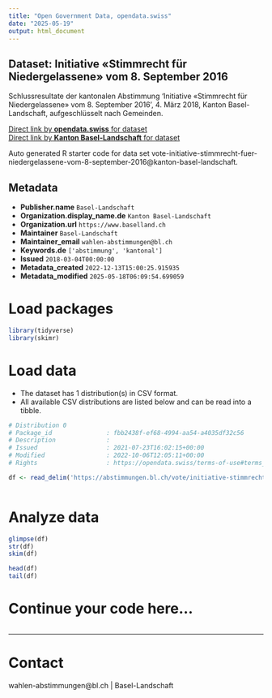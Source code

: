 ```yaml
---
title: "Open Government Data, opendata.swiss"
date: "2025-05-19"
output: html_document
---
```


## Dataset: Initiative «Stimmrecht für Niedergelassene» vom 8. September 2016

Schlussresultate der kantonalen Abstimmung 'Initiative «Stimmrecht für Niedergelassene» vom 8. September 2016', 4. März 2018, Kanton Basel-Landschaft, aufgeschlüsselt nach Gemeinden.

[Direct link by **opendata.swiss** for dataset](https://opendata.swiss/de/dataset/initiative-stimmrecht-fur-niedergelassene-vom-8-september-2016)<br>
[Direct link by **Kanton Basel-Landschaft** for dataset](https://abstimmungen.bl.ch/vote/initiative-stimmrecht-fuer-niedergelassene-vom-8-september-2016/data)

Auto generated R starter code for data set vote-initiative-stimmrecht-fuer-niedergelassene-vom-8-september-2016@kanton-basel-landschaft.

## Metadata

- **Publisher.name** `Basel-Landschaft`
- **Organization.display_name.de** `Kanton Basel-Landschaft`
- **Organization.url** `https://www.baselland.ch`
- **Maintainer** `Basel-Landschaft`
- **Maintainer_email** `wahlen-abstimmungen@bl.ch`
- **Keywords.de** `['abstimmung', 'kantonal']`
- **Issued** `2018-03-04T00:00:00`
- **Metadata_created** `2022-12-13T15:00:25.915935`
- **Metadata_modified** `2025-05-18T06:09:54.699059`


# Load packages

```r

library(tidyverse)
library(skimr)

```

# Load data

-   The dataset has 1 distribution(s) in CSV format.
-   All available CSV distributions are listed below and can be read into a tibble.

```r

# Distribution 0
# Package_id               : fbb2438f-ef68-4994-aa54-a4035df32c56
# Description              : 
# Issued                   : 2021-07-23T16:02:15+00:00
# Modified                 : 2022-10-06T12:05:11+00:00
# Rights                   : https://opendata.swiss/terms-of-use#terms_by

df <- read_delim('https://abstimmungen.bl.ch/vote/initiative-stimmrecht-fuer-niedergelassene-vom-8-september-2016/data-csv')



```

# Analyze data

```r

glimpse(df)
str(df)
skim(df)

head(df)
tail(df)

```

# Continue your code here...

```r

```

------------------------------------------------------------------------

# Contact

wahlen-abstimmungen@bl.ch | Basel-Landschaft
